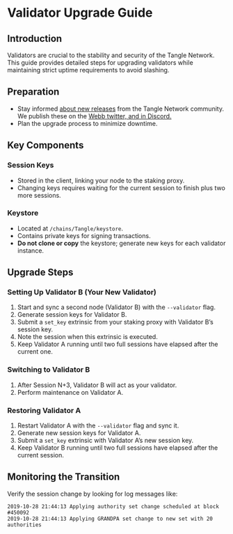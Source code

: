 # Validator Upgrade Guide

## Introduction

Validators are crucial to the stability and security of the Tangle Network. This guide provides detailed steps for upgrading validators while maintaining strict uptime requirements to avoid slashing.

## Preparation

- Stay informed [about new releases](https://github.com/webb-tools/tangle/) from the Tangle Network community. We publish these on the [Webb twitter, and in Discord.](../../community.mdx)
- Plan the upgrade process to minimize downtime.

## Key Components

### Session Keys

- Stored in the client, linking your node to the staking proxy.
- Changing keys requires waiting for the current session to finish plus two more sessions.

### Keystore

- Located at `/chains/Tangle/keystore`.
- Contains private keys for signing transactions.
- **Do not clone or copy** the keystore; generate new keys for each validator instance.

## Upgrade Steps

### Setting Up Validator B (Your New Validator)

1. Start and sync a second node (Validator B) with the `--validator` flag.
2. Generate session keys for Validator B.
3. Submit a `set_key` extrinsic from your staking proxy with Validator B’s session key.
4. Note the session when this extrinsic is executed.
5. Keep Validator A running until two full sessions have elapsed after the current one.

### Switching to Validator B

1. After Session N+3, Validator B will act as your validator.
2. Perform maintenance on Validator A.

### Restoring Validator A

1. Restart Validator A with the `--validator` flag and sync it.
2. Generate new session keys for Validator A.
3. Submit a `set_key` extrinsic with Validator A’s new session key.
4. Keep Validator B running until two full sessions have elapsed after the current session.

## Monitoring the Transition

Verify the session change by looking for log messages like:

```
2019-10-28 21:44:13 Applying authority set change scheduled at block #450092
2019-10-28 21:44:13 Applying GRANDPA set change to new set with 20 authorities
```

